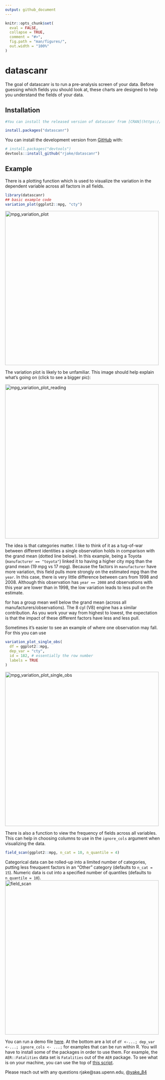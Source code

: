 ```yaml
---
output: github_document
---
```


<!-- README.md is generated from README.Rmd. Please edit that file -->

```r
knitr::opts_chunk$set(
  eval = FALSE,
  collapse = TRUE,
  comment = "#>",
  fig.path = "man/figures/",
  out.width = "100%"
)
```
# datascanr

<!-- badges: start -->
<!-- badges: end -->

The goal of datascanr is to run a pre-analysis screen of your data. Before guessing which fields you should look at, these charts are designed to help you understand the fields of your data.

## Installation


```r
#You can install the released version of datascanr from [CRAN](https://CRAN.R-project.org) with:

install.packages("datascanr")
```

You can install the development version from [GitHub](https://github.com/) with:

```r
# install.packages("devtools")
devtools::install_github("rjake/datascanr")
```
## Example

There is a plotting function which is used to visualize the variation in the dependent variable across all factors in all fields.

```r
library(datascanr)
## basic example code
variation_plot(ggplot2::mpg, "cty")
```
<img src="man/figures/mpg_variation_plot.png" alt="mpg_variation_plot" width="500"/>

The variation plot is likely to be unfamiliar. This image should help explain what's going on (click to see a bigger pic):

<img src="man/figures/mpg_variation_plot_reading.png" alt="mpg_variation_plot_reading" width="500"/>

The idea is that categories matter. I like to think of it as a tug-of-war between different identities a single observation holds in comparison with the grand mean (dotted line below). In this example, being a Toyota (`manufacturer == "toyota"`) linked it to having a higher city mpg than the grand mean (19 mpg vs 17 mpg). Because the factors in `manufacturer` have more variation, this field pulls more strongly on the estimated mpg than the `year`. In this case, there is very little difference between cars from 1998 and 2008. Although this observation has `year == 2008` and observations with this year are lower than in 1998, the low variation leads to less pull on the estimate.

for  has a group mean well below the grand mean (across all manufacturers/observations). The 8 cyl (V8) engine has a similar contribution. As you work your way from highest to lowest, the expectation is that the impact of these different factors have less and less pull.

Sometimes it's easier to see an example of where one observation may fall. For this you can use 

```r
variation_plot_single_obs(
  df = ggplot2::mpg, 
  dep_var = "cty", 
  id = 182, # essentially the row number
  labels = TRUE
)
```

<img src="man/figures/mpg_variation_plot_single_obs.png" alt="mpg_variation_plot_single_obs" width="500"/>


There is also a function to view the frequency of fields across all variables. This can help in choosing columns to use in the `ignore_cols` argument when visualizing the data.

```r
field_scan(ggplot2::mpg, n_cat = 10, n_quantile = 4)
```

Categorical data can be rolled-up into a limited number of categories, putting less freuquent factors in an "Other" category (defaults to `n_cat = 15`). Numeric data is cut into a specified number of quantiles (defaults to `n_quantile = 10`). 
<img src="man/figures/mpg_field_scan.png" alt="field_scan" width="500"/>

You can run a demo file [here](https://github.com/rjake/datascanr/blob/master/inst/demo_analysis.Rmd). At the bottom are a lot of `df <-...; dep_var <-...; ignore_cols <- ...;` for examples that can be run within R. You will have to install some of the packages in order to use them. For example, the `AER::Fatalities` data set is `Fatalities` out of the `AER` package. To see what is on your machine, you can use the top of [this script](https://github.com/rjake/datascanr/blob/master/inst/find_datasets.R).

Please reach out with any questions rjake@sas.upenn.edu, [@yake_84](https://twitter.com/yake_84)
